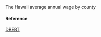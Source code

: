 The Hawaii average annual wage by county

#### Reference

[DBEBT](http://dbedt.hawaii.gov/economic/databook/db2015/)